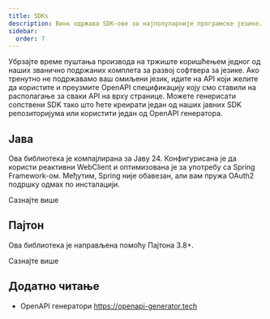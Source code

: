 ```yaml
---
title: SDKs
description: Винк одржава SDK-ове за најпопуларније програмске језике.
sidebar:
  order: 7
---
```


Убрзајте време пуштања производа на тржиште коришћењем једног од наших званично подржаних комплета за развој софтвера за језике.
Ако тренутно не подржавамо ваш омиљени језик, идите на API који желите да користите и преузмите OpenAPI спецификацију коју смо ставили на располагање за сваки API на врху странице. Можете генерисати сопствени SDK тако што ћете креирати један од наших јавних SDK репозиторијума или користити један од OpenAPI генератора.

## Јава

Ова библиотека је компајлирана за Јаву 24. Конфигурисана је да користи реактивни WebClient и оптимизована је за употребу са Spring Framework-ом. Међутим, Spring није обавезан, али вам пружа OAuth2 подршку одмах по инсталацији.

<LinkButton href="https://github.com/wink-travel/wink-sdk-java" variant="secondary" icon="external">
  Сазнајте више
</LinkButton>


## Пајтон

Ова библиотека је направљена помоћу Пајтона 3.8+.

<LinkButton href="https://github.com/wink-travel/wink-sdk-python" variant="secondary" icon="external">
  Сазнајте више
</LinkButton>


## Додатно читање

* OpenAPI генератори https://openapi-generator.tech

